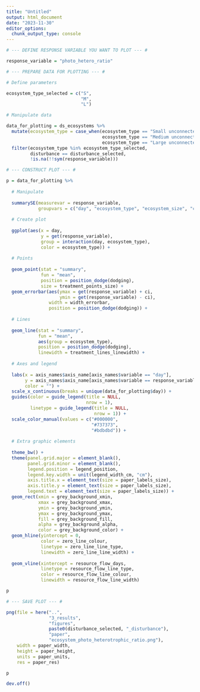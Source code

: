 ```yaml
---
title: "Untitled"
output: html_document
date: "2023-11-30"
editor_options: 
  chunk_output_type: console
---
```


```r

# --- DEFINE RESPONSE VARIABLE YOU WANT TO PLOT --- #

response_variable = "photo_hetero_ratio"
```

```r

# --- PREPARE DATA FOR PLOTTING --- #

# Define parameters

ecosystem_type_selected = c("S",
                            "M",
                            "L")

# Manipulate data

data_for_plotting = ds_ecosystems %>%
  mutate(ecosystem_type = case_when(ecosystem_type == "Small unconnected" ~ "S",
                                    ecosystem_type == "Medium unconnected" ~ "M",
                                    ecosystem_type == "Large unconnected" ~ "L")) %>%
  filter(ecosystem_type %in% ecosystem_type_selected,
         disturbance == disturbance_selected,
         !is.na(!!sym(response_variable)))
```

```r

# --- CONSTRUCT PLOT --- #

p = data_for_plotting %>%
  
  # Manipulate
  
  summarySE(measurevar = response_variable,
            groupvars = c("day", "ecosystem_type", "ecosystem_size", "connection")) %>%
  
  # Create plot
  
  ggplot(aes(x = day,
             y = get(response_variable),
             group = interaction(day, ecosystem_type),
             color = ecosystem_type)) +
  
  # Points
  
  geom_point(stat = "summary",
             fun = "mean",
             position = position_dodge(dodging),
             size = treatment_points_size) +
  geom_errorbar(aes(ymax = get(response_variable) + ci,
                    ymin = get(response_variable) - ci),
                width = width_errorbar,
                position = position_dodge(dodging)) +
  
  # Lines
  
  geom_line(stat = "summary",
            fun = "mean",
            aes(group = ecosystem_type),
            position = position_dodge(dodging),
            linewidth = treatment_lines_linewidth) +
  
  # Axes and legend
  
  labs(x = axis_names$axis_name[axis_names$variable == "day"],
       y = axis_names$axis_name[axis_names$variable == response_variable],
       color = "") +
  scale_x_continuous(breaks = unique(data_for_plotting$day)) +
  guides(color = guide_legend(title = NULL,
                              nrow = 1),
         linetype = guide_legend(title = NULL,
                                 nrow = 1)) +
  scale_color_manual(values = c("#000000",
                                "#737373",
                                "#bdbdbd")) +
  
  # Extra graphic elements
  
  theme_bw() +
  theme(panel.grid.major = element_blank(),
        panel.grid.minor = element_blank(),
        legend.position = legend_position,
        legend.key.width = unit(legend_width_cm, "cm"),
        axis.title.x = element_text(size = paper_labels_size),
        axis.title.y = element_text(size = paper_labels_size),
        legend.text = element_text(size = paper_labels_size)) +
  geom_rect(xmin = grey_background_xmin, 
            xmax = grey_background_xmax,
            ymin = grey_background_ymin, 
            ymax = grey_background_ymax, 
            fill = grey_background_fill, 
            alpha = grey_background_alpha,
            color = grey_background_color) + 
  geom_hline(yintercept = 0,
             color = zero_line_colour,
             linetype = zero_line_line_type,
             linewidth = zero_line_line_width) +
  
  geom_vline(xintercept = resource_flow_days,
             linetype = resource_flow_line_type,
             color = resource_flow_line_colour,
             linewidth = resource_flow_line_width)

p
```

```r

# --- SAVE PLOT --- #

png(file = here("..",
                "3_results", 
                "figures", 
                paste0(disturbance_selected, "_disturbance"), 
                "paper", 
                "ecosystem_photo_heterotrophic_ratio.png"),
    width = paper_width,
    height = paper_height,
    units = paper_units,
    res = paper_res)

p

dev.off()
```